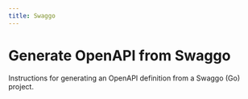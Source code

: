 ```yaml
---
title: Swaggo
---
```


# Generate OpenAPI from Swaggo

Instructions for generating an OpenAPI definition from a Swaggo (Go) project. 